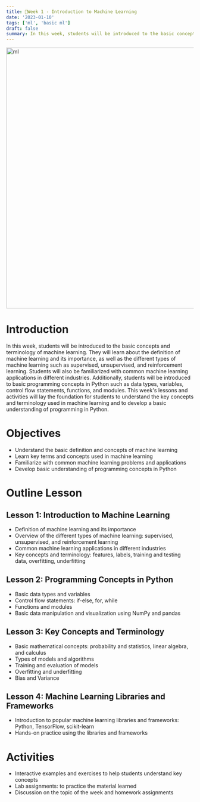 ---
title: 📘Week 1 - Introduction to Machine Learning
date: '2023-01-10'
tags: ['ml', 'basic ml']
draft: false
summary: In this week, students will be introduced to the basic concepts and terminology of machine learning.
---

<div className="grid place-items-center">
  <img
    className="inline rounded-lg"
    src="https://static.wixstatic.com/media/245711_98f7e169308a47bbb04465e3afb25abb~mv2.gif"
    alt="ml"
    width="700"
    height="700"
  />
</div>

# Introduction
In this week, students will be introduced to the basic concepts and terminology of machine learning. They will learn about the definition of machine learning and its importance, as well as the different types of machine learning such as supervised, unsupervised, and reinforcement learning. Students will also be familiarized with common machine learning applications in different industries. Additionally, students will be introduced to basic programming concepts in Python such as data types, variables, control flow statements, functions, and modules. This week's lessons and activities will lay the foundation for students to understand the key concepts and terminology used in machine learning and to develop a basic understanding of programming in Python.

# Objectives
- Understand the basic definition and concepts of machine learning
- Learn key terms and concepts used in machine learning
- Familiarize with common machine learning problems and applications
- Develop basic understanding of programming concepts in Python

# Outline Lesson
## Lesson 1: Introduction to Machine Learning
- Definition of machine learning and its importance
- Overview of the different types of machine learning: supervised, unsupervised, and reinforcement learning
- Common machine learning applications in different industries
- Key concepts and terminology: features, labels, training and testing data, overfitting, underfitting

## Lesson 2: Programming Concepts in Python
- Basic data types and variables
- Control flow statements: if-else, for, while
- Functions and modules
- Basic data manipulation and visualization using NumPy and pandas

## Lesson 3: Key Concepts and Terminology
- Basic mathematical concepts: probability and statistics, linear algebra, and calculus
- Types of models and algorithms
- Training and evaluation of models
- Overfitting and underfitting
- Bias and Variance

## Lesson 4: Machine Learning Libraries and Frameworks
- Introduction to popular machine learning libraries and frameworks: Python, TensorFlow, scikit-learn
- Hands-on practice using the libraries and frameworks

# Activities
- Interactive examples and exercises to help students understand key concepts
- Lab assignments: to practice the material learned
- Discussion on the topic of the week and homework assignments